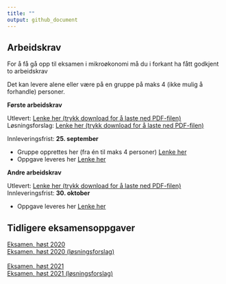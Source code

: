 ```yaml
---
title: ""
output: github_document
---
```


## Arbeidskrav 

For å få gå opp til eksamen i mikroøkonomi må du i forkant ha fått godkjent to arbeidskrav

Det kan levere alene eller være på en gruppe på maks 4 (ikke mulig å forhandle) personer.

**Første arbeidskrav**

Utlevert: [Lenke her (trykk download for å laste ned PDF-filen)](https://github.com/joernih/BOEA203Mikrooekonomi/blob/main/inst/arbeidskrav/Arbeidskrav%201.pdf)
<br>
Løsningsforslag: [Lenke her (trykk download for å laste ned PDF-filen)](https://github.com/joernih/BOEA203Mikrooekonomi/blob/main/inst/arbeidskrav/Arbeidskrav%201_losning.pdf)

Innleveringsfrist: **25. september** 
 
- Gruppe opprettes her (fra én til maks 4 personer) [Lenke her](https://hvl.instructure.com/courses/23179/groups)
- Oppgave leveres her [Lenke her](https://hvl.instructure.com/courses/23179/assignments/58706)

**Andre arbeidskrav**

Utlevert: [Lenke her (trykk download for å laste ned PDF-filen)](https://github.com/joernih/BOEA203Mikrooekonomi/blob/main/inst/arbeidskrav/Arbeidskrav%202.pdf)
<br>
Innleveringsfrist: **30. oktober**

- Oppgave leveres her [Lenke her](https://hvl.instructure.com/courses/23179/assignments/59620)

## Tidligere eksamensoppgaver

[Eksamen, høst 2020](https://github.com/joernih/BOEA203Mikrooekonomi/blob/main/inst/eksamensoppgaver/Eksamen_B%C3%98A203%20(Mikro%C3%B8konomi%201)_H%C3%B8st%202021.pdf)
<br>
[Eksamen, høst 2020 (løsningsforslag)]()
<br>
<br>
[Eksamen, høst 2021](https://github.com/joernih/BOEA203Mikrooekonomi/blob/main/inst/eksamensoppgaver/Eksamen_B%C3%98A203%20(Mikro%C3%B8konomi%201)_H%C3%B8st%202020.pdf)
<br>
[Eksamen, høst 2021 (løsningsforslag)](https://github.com/joernih/BOEA203Mikrooekonomi/blob/main/inst/eksamensoppgaver/L%C3%B8sningsforslag_Eksamen_B%C3%98A203%20(Mikro%C3%B8konomi%201)_H%C3%B8st%202021.pdf)






